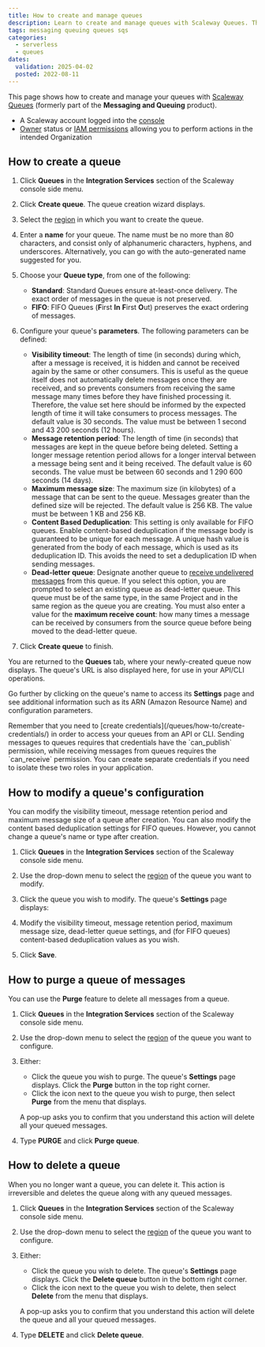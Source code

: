 ```yaml
---
title: How to create and manage queues
description: Learn to create and manage queues with Scaleway Queues. This guide helps you efficiently handle messaging queues for seamless operations.
tags: messaging queuing queues sqs
categories:
  - serverless
  - queues 
dates:
  validation: 2025-04-02
  posted: 2022-08-11 
---
```




This page shows how to create and manage your queues with [Scaleway Queues](/queues/concepts/#queue) (formerly part of the **Messaging and Queuing** product).

<Requirements />

- A Scaleway account logged into the [console](https://console.scaleway.com)
- [Owner](/iam/concepts/#owner) status or [IAM permissions](/iam/concepts/#permission) allowing you to perform actions in the intended Organization

## How to create a queue

1. Click **Queues** in the **Integration Services** section of the Scaleway console side menu.

2. Click **Create queue**. The queue creation wizard displays.

    <Lightbox image={image} alt="In the Scaleway console, the Create a Queue screen displays. The different sections of the screen are described in the steps below." />

3. Select the [region](/queues/concepts/#region) in which you want to create the queue.

4. Enter a **name** for your queue. The name must be no more than 80 characters, and consist only of alphanumeric characters, hyphens, and underscores. Alternatively, you can go with the auto-generated name suggested for you.

5. Choose your **Queue type**, from one of the following:
    - **Standard**: Standard Queues ensure at-least-once delivery. The exact order of messages in the queue is not preserved.
    - **FIFO**: FIFO Queues (**F**irst **In** **F**irst **O**ut) preserves the exact ordering of messages.

6. Configure your queue's **parameters**. The following parameters can be defined:
    - **Visibility timeout**: The length of time (in seconds) during which, after a message is received, it is hidden and cannot be received again by the same or other consumers. This is useful as the queue itself does not automatically delete messages once they are received, and so prevents consumers from receiving the same message many times before they have finished processing it. Therefore, the value set here should be informed by the expected length of time it will take consumers to process messages. The default value is 30 seconds. The value must be between 1 second and 43 200 seconds (12 hours).
    - **Message retention period**: The length of time (in seconds) that messages are kept in the queue before being deleted. Setting a longer message retention period allows for a longer interval between a message being sent and it being received. The default value is 60 seconds. The value must be between 60 seconds and 1 290 600 seconds (14 days).
    - **Maximum message size**: The maximum size (in kilobytes) of a message that can be sent to the queue. Messages greater than the defined size will be rejected. The default value is 256 KB. The value must be between 1 KB and 256 KB.
    - **Content Based Deduplication**: This setting is only available for FIFO queues. Enable content-based deduplication if the message body is guaranteed to be unique for each message. A unique hash value is generated from the body of each message, which is used as its deduplication ID. This avoids the need to set a deduplication ID when sending messages.
    - **Dead-letter queue**: Designate another queue to [receive undelivered messages](/queues/concepts/#dead-letter-queue) from this queue. If you select this option, you are prompted to select an existing queue as dead-letter queue. This queue must be of the same type, in the same Project and in the same region as the queue you are creating. You must also enter a value for the **maximum receive count**: how many times a message can be received by consumers from the source queue before being moved to the dead-letter queue. 

7. Click **Create queue** to finish.

You are returned to the **Queues** tab, where your newly-created queue now displays. The queue's URL is also displayed here, for use in your API/CLI operations.

Go further by clicking on the queue's name to access its **Settings** page and see additional information such as its ARN (Amazon Resource Name) and configuration parameters.

<Message type="tip">
Remember that you need to [create credentials](/queues/how-to/create-credentials/) in order to access your queues from an API or CLI. Sending messages to queues requires that credentials have the `can_publish` permission, while receiving messages from queues requires the `can_receive` permission. You can create separate credentials if you need to isolate these two roles in your application.
</Message>

## How to modify a queue's configuration

You can modify the visibility timeout, message retention period and maximum message size of a queue after creation. You can also modify the content based deduplication settings for FIFO queues. However, you cannot change a queue's name or type after creation.

1. Click **Queues** in the **Integration Services** section of the Scaleway console side menu.

2. Use the drop-down menu to select the [region](/queues/concepts/#region) of the queue you want to modify.

3. Click the queue you wish to modify. The queue's **Settings** page displays:

    <Lightbox image={image2} alt="In the Scaleway console, the queue's settings displays includes a Queue information panel (showing its type, number of messages, region, creation date, URL and ARN), a Queue configuration panel (with visibility timeout, message retention period, max message size, content based deduplication and dead-letter queue settings), and a Delete queue panel (with a button to delete the queue)." />

4. Modify the visibility timeout, message retention period, maximum message size, dead-letter queue settings, and (for FIFO queues) content-based deduplication values as you wish.

5. Click **Save**.

## How to purge a queue of messages

You can use the **Purge** feature to delete all messages from a queue.

1. Click **Queues** in the **Integration Services** section of the Scaleway console side menu.

2. Use the drop-down menu to select the [region](/queues/concepts/#region) of the queue you want to configure.

3. Either:
    - Click the queue you wish to purge. The queue's **Settings** page displays. Click the **Purge** button in the top right corner.
    - Click the <Icon name="more" /> icon next to the queue you wish to purge, then select **Purge** from the menu that displays.

    A pop-up asks you to confirm that you understand this action will delete all your queued messages.

4. Type **PURGE** and click **Purge queue**.

## How to delete a queue

When you no longer want a queue, you can delete it. This action is irreversible and deletes the queue along with any queued messages.

1. Click **Queues** in the **Integration Services** section of the Scaleway console side menu.

2. Use the drop-down menu to select the [region](/queues/concepts/#region) of the queue you want to configure.

3. Either:
    - Click the queue you wish to delete. The queue's **Settings** page displays. Click the **Delete queue** button in the bottom right corner.
    - Click the <Icon name="more" /> icon next to the queue you wish to delete, then select **Delete** from the menu that displays.

    A pop-up asks you to confirm that you understand this action will delete the queue and all your queued messages.

4. Type **DELETE** and click **Delete queue**.